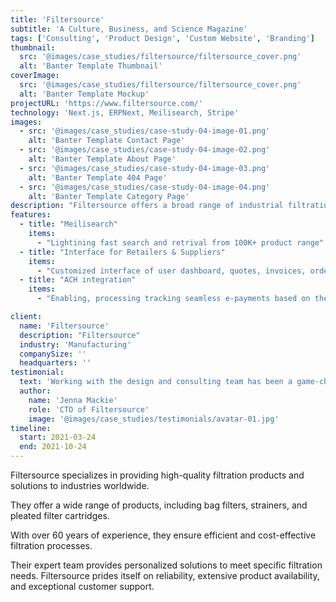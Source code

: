 ```yaml
---
title: 'Filtersource'
subtitle: 'A Culture, Business, and Science Magazine'
tags: ['Consulting', 'Product Design', 'Custom Website', 'Branding']
thumbnail:
  src: '@images/case_studies/filtersource/filtersource_cover.png'
  alt: 'Banter Template Thumbnail'
coverImage:
  src: '@images/case_studies/filtersource/filtersource_cover.png'
  alt: 'Banter Template Mockup'
projectURL: 'https://www.filtersource.com/'
technology: 'Next.js, ERPNext, Meilisearch, Stripe'
images:
  - src: '@images/case_studies/case-study-04-image-01.png'
    alt: 'Banter Template Contact Page'
  - src: '@images/case_studies/case-study-04-image-02.png'
    alt: 'Banter Template About Page'
  - src: '@images/case_studies/case-study-04-image-03.png'
    alt: 'Banter Template 404 Page'
  - src: '@images/case_studies/case-study-04-image-04.png'
    alt: 'Banter Template Category Page'
description: "Filtersource offers a broad range of industrial filtration products including bag filters, strainers, and pleated filter cartridges. Their expert team ensures efficient and cost-effective solutions for industries worldwide."
features:
  - title: "Meilisearch"
    items:
      - "Lightining fast search and retrival from 100K+ product range"
  - title: "Interface for Retailers & Suppliers"
    items:
      - "Customized interface of user dashboard, quotes, invoices, orders and payments tracking" 
  - title: "ACH integration"
    items:
      - "Enabling, processing tracking seamless e-payments based on the invoices"

client:
  name: 'Filtersource'
  description: "Filtersource"
  industry: 'Manufacturing'
  companySize: ''
  headquarters: ''
testimonial:
  text: 'Working with the design and consulting team has been a game-changer for Banter. Their expertise in website design, branding, content strategy, and AI integration has revolutionized the way we create and share our stories. Their work has not only elevated our brand but also empowered us to be leaders in digital journalism, reaching and engaging more readers than ever before.'
  author:
    name: 'Jenna Mackie'
    role: 'CTO of Filtersource'
    image: '@images/case_studies/testimonials/avatar-01.jpg'
timeline:
  start: 2021-03-24
  end: 2021-10-24
---
```


Filtersource specializes in providing high-quality filtration products and solutions to industries worldwide. 

They offer a wide range of products, including bag filters, strainers, and pleated filter cartridges. 

With over 60 years of experience, they ensure efficient and cost-effective filtration processes. 

Their expert team provides personalized solutions to meet specific filtration needs. Filtersource prides itself on reliability, extensive product availability, and exceptional customer support.